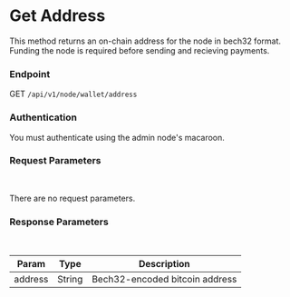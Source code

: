 # Get Address

This method returns an on-chain address for the node in bech32 format. Funding the node is required before sending and recieving payments. 

### Endpoint

GET `/api/v1/node/wallet/address`

### Authentication

You must authenticate using the admin node's macaroon.

### Request Parameters

<br/>

There are no request parameters.

### Response Parameters

<br />

| Param | Type | Description |
| ----- | ---- | ----------- |
| address | String | Bech32-encoded bitcoin address |
